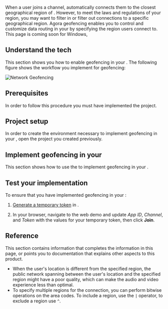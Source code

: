 


When a user joins a channel, <Vpd k="SDK" /> automatically connects them to the closest geographical region of <Vg k="AGORA_BACKEND" />. However, to meet the laws and regulations of your region, you may want to filter in or filter out connections to a specific geographical region. Agora geofencing enables you to control and customize data routing in your <Vpl k="CLIENT" /> by specifying the <Vg k="AGORA_BACKEND" /> region users connect to.
<PlatformWrapper platform="windows">
This page is coming soon for Windows,
</PlatformWrapper>
<PlatformWrapper notAllowed="windows">
## Understand the tech

This section shows you how to enable geofencing in your <Vpl k="CLIENT" />. The following figure shows the workflow you implement for geofencing:

![Network Geofencing](/images/common/geofencing.png)

## Prerequisites

In order to follow this procedure you must have implemented the [<Vg k="GET_STARTED"/>](../get-started/get-started-sdk) project.

## Project setup

In order to create the environment necessary to implement geofencing in your <Vpl k="CLIENT" />, open the [<Vg k="GET_STARTED"/>](../get-started/get-started-sdk) <Vpd k="NAME"/> project you created previously.

## Implement geofencing in your <Vpl k="CLIENT" />

This section shows how to use the <Vpd k="SDK" /> to implement geofencing in your <Vpl k="CLIENT" />.

<ProjectImplement />

## Test your implementation

To ensure that you have implemented geofencing in your <Vpl k="CLIENT" />:

1. [Generate a temporary token](../reference/manage-agora-account#generate-a-temporary-token) in <Vg k="CONSOLE" /> .

2. In your browser, navigate to the <Link target="_blank" to="{{Global.DEMO_BASIC_VIDEO_CALL_URL}}"><Vg k="COMPANY" /> web demo</Link> and update _App ID_, _Channel_, and _Token_ with the values for your temporary token, then click **Join**.

<ProjectTest />


## Reference

This section contains information that completes the information in this page, or points you to documentation that explains other aspects to this product.

- When the user's location is different from the specified region, the public network spanning between the user's location and the specified region might have a poor quality, which can make the audio and video experience less than optimal.
- To specify multiple regions for the connection, you can perform bitwise operations on the area codes. To include a region, use the `|` operator, to exclude a region  use `^`. 

<Reference />

</PlatformWrapper>